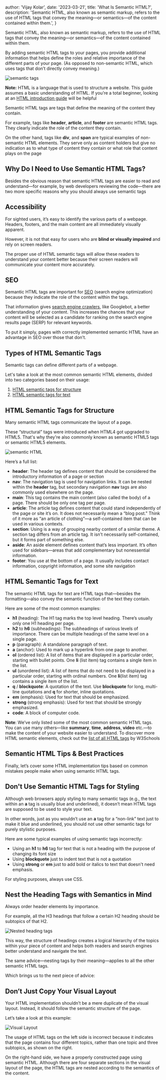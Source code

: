 
  author: 'Vijay Kolar',
  date: '2023-03-21',
  title: 'What Is Semantic HTML?',
  description:
    'Semantic HTML, also known as semantic markup, refers to the use of HTML tags that convey the meaning—or semantics—of the content contained within them.',
}


Semantic HTML, also known as semantic markup, refers to the use of HTML tags that convey the meaning—or semantics—of the content contained within them.

By adding semantic HTML tags to your pages, you provide additional information that helps define the roles and relative importance of the different parts of your page. (As opposed to non-semantic HTML, which uses tags that don’t directly convey meaning.)

<Image className="h-1/2 w-1/2 aspect-auto border border-gray-300 p-5" src={semanticTags} alt="semantic tags" />

<strong>Note:</strong> HTML is a language that is used to structure a website. This guide assumes a basic understanding of HTML. If you’re a total beginner, looking at an [HTML introduction guide](https://www.w3schools.com/html/html_intro.asp) will be helpful

Semantic HTML tags are tags that define the meaning of the content they contain.

For example, tags like <strong>header</strong>, <strong>article</strong>, and <strong>footer</strong> are semantic HTML tags. They clearly indicate the role of the content they contain.

On the other hand, tags like <strong>div</strong>, and <strong>span</strong> are typical examples of non-semantic HTML elements. They serve only as content holders but give no indication as to what type of content they contain or what role that content plays on the page

## Why Do I Need to Use Semantic HTML Tags?
Besides the obvious reason that semantic HTML tags are easier to read and understand—for example, by web developers reviewing the code—there are two more specific reasons why you should always use semantic tags



## Accessibility

For sighted users, it’s easy to identify the various parts of a webpage. Headers, footers, and the main content are all immediately visually apparent.

However, it is not that easy for users who are <strong>blind or visually impaired</strong> and rely on screen readers.

The proper use of HTML semantic tags will allow these readers to understand your content better because their screen readers will communicate your content more accurately.


## SEO

Semantic HTML tags are important for [SEO](https://www.semrush.com/blog/what-is-seo/) (search engine optimization) because they indicate the role of the content within the tags.

That information gives [search engine crawlers](https://www.semrush.com/blog/site-crawler/), like Googlebot, a better understanding of your content. This increases the chances that your content will be selected as a candidate for ranking on the search engine results page (SERP) for relevant keywords.

To put it simply, pages with correctly implemented semantic HTML have an advantage in SEO over those that don’t.

## Types of HTML Semantic Tags

Semantic tags can define different parts of a webpage.

Let's take a look at the most common semantic HTML elements, divided into two categories based on their usage:

1. <a href="#d">HTML semantic tags for structure</a>
2. <a href="#x">HTML semantic tags for text</a>

<h2 id="d">HTML Semantic Tags for Structure</h2>

Many semantic HTML tags communicate the layout of a page.

These “structural” tags were introduced when HTML4 got upgraded to HTML5. That's why they're also commonly known as semantic HTML5 tags or semantic HTML5 elements.

<Image className="h-80 w-1/2 aspect-auto border border-gray-300 p-5 mx-auto" src={semanticHTML} alt="semantic HTML" />

Here’s a full list:

* <strong>header</strong>: The header tag defines content that should be considered the introductory information of a page or section
* <strong>nav</strong>: The navigation tag is used for navigation links. It can be nested within the <strong>header</strong> tag, but secondary navigation <strong>nav</strong> tags are also commonly used elsewhere on the page.
* <strong>main</strong>: This tag contains the main content (also called the body) of a page. There should be only one tag per page.
* <strong>article</strong>: The article tag defines content that could stand independently of the page or site it’s on. It does not necessarily mean a “blog post.” Think of it more as “an article of clothing”—a self-contained item that can be used in various contexts.
* <strong>section</strong>: Using  is a way of grouping nearby content of a similar theme. A section tag differs from an article tag. It isn’t necessarily self-contained, but it forms part of something else.
* <strong>aside</strong>: An aside element defines content that’s less important. It’s often used for sidebars—areas that add complementary but nonessential information.
* <strong>footer</strong>: You use  at the bottom of a page. It usually includes contact information, copyright information, and some site navigation

<h2 id="x">HTML Semantic Tags for Text</h2>

The semantic HTML tags for text are HTML tags that—besides the formatting—also convey the semantic function of the text they contain.

Here are some of the most common examples:

+ <strong>h1</strong> (heading): The H1 tag marks the top level heading. There’s usually only one H1 heading per page.
+ <strong>h2</strong> to <strong>h6</strong>  (subheadings): The subheadings of various levels of importance. There can be multiple headings of the same level on a single page.
+ <strong>p</strong> (paragraph): A standalone paragraph of text.
+ <strong>a</strong> (anchor): Used to mark up a hyperlink from one page to another.
+ <strong>ol</strong> (ordered list): A list of items that are displayed in a particular order, starting with bullet points. One <strong>li</strong> (list item) tag contains a single item in the list.
+ <strong>ul</strong> (unordered list): A list of items that do not need to be displayed in a particular order, starting with ordinal numbers. One <strong>li</strong>(list item) tag contains a single item of the list.
+ <strong>q</strong> / <strong>blockquote</strong>: A quotation of the text. Use <strong>blockquote</strong> for long, multi-line quotations and <strong>q</strong> for shorter, inline quotations.
+ <strong>em</strong> (emphasis): Used for text that should be emphasized.
+ <strong>strong</strong> (strong emphasis): Used for text that should be strongly emphasized.
+ <strong>code</strong>: A block of computer code.


<b>Note</b>: We’ve only listed some of the most common semantic HTML tags. You can use many others—like <strong>summary</strong>, <strong>time</strong>, <strong>address</strong>, <strong>video</strong> etc.—to make the content of your website easier to understand. To discover more HTML semantic elements, check out the [list of all HTML tags](https://www.w3schools.com/TAGS/default.asp) by W3Schools

## Semantic HTML Tips & Best Practices

Finally, let’s cover some HTML implementation tips based on common mistakes people make when using semantic HTML tags.


## Don't Use Semantic HTML Tags for Styling

Although web browsers apply styling to many semantic tags (e.g., the text within an <strong>a</strong> tag is usually blue and underlined), it doesn’t mean HTML tags are supposed to be used to style your text.

In other words, just as you wouldn’t use an <strong>a</strong> tag for a “non-link” text just to make it blue and underlined, you should not use other semantic tags for purely stylistic purposes.

Here are some typical examples of using semantic tags incorrectly:

- Using an <strong>h1</strong> to <strong>h6</strong> tag for text that is not a heading with the purpose of changing its font size
- Using <strong>blockquote</strong> just to indent text that is not a quotation
- Using <strong>strong</strong> or <strong>em</strong> just to add bold or italics to text that doesn't need emphasis.

For styling purposes, always use CSS.

## Nest the Heading Tags with Semantics in Mind

Always order header elements by importance.

For example, all the H3 headings that follow a certain H2 heading should be subtopics of that H2.

<Image className="h-1/2 w-1/2 aspect-auto border border-gray-300 p-5" src={nestedHeading} alt="Nested heading tags" />

This way, the structure of headings creates a logical hierarchy of the topics within your piece of content and helps both readers and search engines better understand and navigate the text.

The same advice—nesting tags by their meaning—applies to all the other semantic HTML tags.

Which brings us to the next piece of advice:

## Don’t Just Copy Your Visual Layout

Your HTML implementation shouldn’t be a mere duplicate of the visual layout. Instead, it should follow the semantic structure of the page.

Let’s take a look at this example:

<div className="border border-gray-300 p-5 dark:border-red-300">
  <Image className="h-1/2 w-1/2 aspect-auto " src={visualLayout} alt="Visual Layout" />
</div>

The usage of HTML tags on the left side is incorrect because it indicates that the page contains four different topics, rather than one topic and three subtopics, as shown on the right.

On the right-hand side, we have a properly constructed page using semantic HTML. Although there are four separate sections in the visual layout of the page, the HTML tags are nested according to the semantics of the content.























